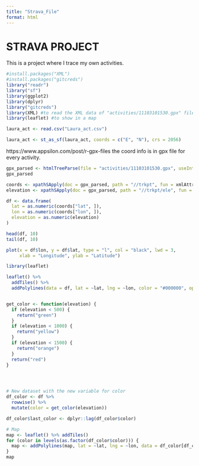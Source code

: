 ```yaml
---
title: "Strava_File"
format: html
---
```


# STRAVA PROJECT 

This is a project where I trace my own activities.
```r
#install.packages("XML")
#install.packages("gitcreds")
library("readr")
library("sf")
library(ggplot2)
library(dplyr)
library("gitcreds")
library(XML) #to read the XML data of "activities/11103101530.gpx" files
library(leaflet) #to show in a map

laura_act <- read.csv("Laura_act.csv")

laura_act <- st_as_sf(laura_act, coords = c("E", "N"), crs = 2056)

```

https://www.appsilon.com/post/r-gpx-files
the coord info is in gpx file for every activity. 

```r
gpx_parsed <- htmlTreeParse(file = "activities/11103101530.gpx", useInternalNodes = TRUE)
gpx_parsed

coords <- xpathSApply(doc = gpx_parsed, path = "//trkpt", fun = xmlAttrs)
elevation <- xpathSApply(doc = gpx_parsed, path = "//trkpt/ele", fun = xmlValue)

df <- data.frame(
  lat = as.numeric(coords["lat", ]),
  lon = as.numeric(coords["lon", ]),
  elevation = as.numeric(elevation)
)

head(df, 10)
tail(df, 10)

plot(x = df$lon, y = df$lat, type = "l", col = "black", lwd = 3,
     xlab = "Longitude", ylab = "Latitude")

library(leaflet)

leaflet() %>%
  addTiles() %>%
  addPolylines(data = df, lat = ~lat, lng = ~lon, color = "#000000", opacity = 0.8, weight = 3)


get_color <- function(elevation) {
  if (elevation < 500) {
    return("green")
  }
  if (elevation < 1000) {
    return("yellow")
  }
  if (elevation < 1500) {
    return("orange")
  }
  return("red")
}




# New dataset with the new variable for color
df_color <- df %>%
  rowwise() %>%
  mutate(color = get_color(elevation))

df_color$last_color <- dplyr::lag(df_color$color)

# Map
map <- leaflet() %>% addTiles()
for (color in levels(as.factor(df_color$color))) {
  map <- addPolylines(map, lat = ~lat, lng = ~lon, data = df_color[df_color$color == color | df_color$last_color == color, ], color = ~color)
}
map
```
